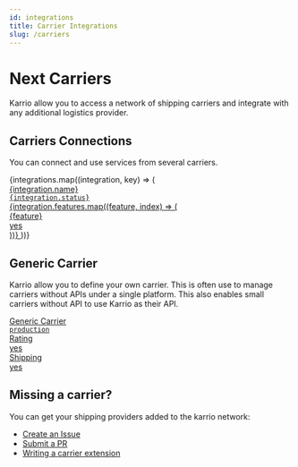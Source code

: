 ```yaml
---
id: integrations
title: Carrier Integrations
slug: /carriers
---
```



# Next Carriers

Karrio allow you to access a network of shipping carriers and integrate with any
additional logistics provider.

## Carriers Connections

You can connect and use services from several carriers.

<div id="tailwind">
  <div className="grid grid-cols-1 lg:grid-cols-2 gap-6 lg:mr-8">
    {integrations.map((integration, key) => (
      <a
        key={key}
        className="group rounded-lg border-2 p-3 hover:shadow no-underline"
        href={integration.href}
        style={{ color: "var(--ifm-font-color-base)" }}
      >
        <div className="flex justify-between">
          <div className="text-base font-semibold ">{integration.name}</div>
          <code className="text-sm font-light px-2">{integration.status}</code>
        </div>
        {integration.features.map((feature, index) => (
          <div
            key={index}
            className="border border-opacity-50 px-1 text-sm mt-2 rounded-sm flex justify-between"
          >
            <div>{feature}</div>
            <div>yes</div>
          </div>
        ))}
      </a>
    ))}
  </div>
</div>

## Generic Carrier

Karrio allow you to define your own carrier. This is often use to manage carriers
without APIs under a single platform. This also enables small carriers without API
to use Karrio as their API.

<div id="tailwind">
  <div className="grid grid-cols-1 lg:grid-cols-2 gap-6 lg:mr-8">
    <a
      className="group rounded-lg border-2 p-3 hover:shadow no-underline"
      href="/carriers/integrations/generic-carrier"
      style={{ color: "var(--ifm-font-color-base)" }}
    >
      <div className="flex justify-between">
        <div className="text-base font-semibold ">Generic Carrier</div>
        <code className="text-sm font-light px-2">production</code>
      </div>
      <div className="border border-opacity-50 px-1 text-sm mt-2 rounded-sm flex justify-between">
        <div>Rating</div>
        <div>yes</div>
      </div>
      <div className="border border-opacity-50 px-1 text-sm mt-2 rounded-sm flex justify-between">
        <div>Shipping</div>
        <div>yes</div>
      </div>
    </a>
  </div>
</div>

## Missing a carrier?

You can get your shipping providers added to the karrio network:

- [Create an Issue](https://github.com/karrioapi/karrio/issues/new?assignees=&labels=&template=feature_request.md)
- [Submit a PR](https://github.com/karrioapi/karrio)
- [Writing a carrier extension](/carriers/sdk/extension)
